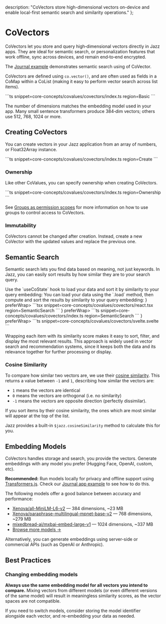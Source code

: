 

  description: "CoVectors store high-dimensional vectors on-device and enable local-first semantic search and similarity operations."
};

# CoVectors

CoVectors let you store and query high‑dimensional vectors directly in Jazz apps. They are ideal for semantic search, or personalization features that work offline, sync across devices, and remain end‑to‑end encrypted.


The [Journal example](https://github.com/garden-co/jazz/tree/main/examples/vector-search) demonstrates semantic search using of CoVector.

CoVectors are defined using `co.vector()`, and are often used as fields in a CoMap within a CoList (making it easy to perform vector search across list items).

<CodeGroup>
```ts snippet=core-concepts/covalues/covectors/index.ts region=Basic
```
</CodeGroup>

The number of dimensions matches the embedding model used in your app. Many small sentence transformers produce 384‑dim vectors; others use 512, 768, 1024 or more.


## Creating CoVectors

You can create vectors in your Jazz application from an array of numbers, or Float32Array instance.

<CodeGroup>
  ```ts snippet=core-concepts/covalues/covectors/index.ts region=Create
```
</CodeGroup>

### Ownership

Like other CoValues, you can specify ownership when creating CoVectors.

<CodeGroup>
```ts snippet=core-concepts/covalues/covectors/index.ts region=Ownership
```
</CodeGroup>

See [Groups as permission scopes](/docs/permissions-and-sharing/overview) for more information on how to use groups to control access to CoVectors.

### Immutability

CoVectors cannot be changed after creation. Instead, create a new CoVector with the updated values and replace the previous one.

## Semantic Search

Semantic search lets you find data based on meaning, not just keywords. In Jazz, you can easily sort results by how similar they are to your search query.

<ContentByFramework framework="react">
Use the `useCoState` hook to load your data and sort it by similarity to your query embedding:
</ContentByFramework>
<ContentByFramework framework="vanilla">
You can load your data using the `.load` method, then compute and sort the results by similarity to your query embedding:
</ContentByFramework>

<TabbedCodeGroup id="vectorsearch" default="react" savedPreferenceKey="framework">
<TabbedCodeGroupItem label="React" value="react" icon={<ReactLogo />} preferWrap>
```tsx snippet=core-concepts/covalues/covectors/react.tsx region=SemanticSearch
```
</TabbedCodeGroupItem>
<TabbedCodeGroupItem label="VanillaJS" value="vanilla" icon={<VanillaLogo />} preferWrap>
```ts snippet=core-concepts/covalues/covectors/index.ts region=SemanticSearch
```
</TabbedCodeGroupItem>
<TabbedCodeGroupItem label="Svelte" value="svelte" className="[&_span]:[tab-size:2]" icon={<SvelteLogo />} preferWrap>
```ts snippet=core-concepts/covalues/covectors/svelte.svelte
```
</TabbedCodeGroupItem>
</TabbedCodeGroup>

Wrapping each item with its similarity score makes it easy to sort, filter, and display the most relevant results. This approach is widely used in vector search and recommendation systems, since it keeps both the data and its relevance together for further processing or display.


### Cosine Similarity

To compare how similar two vectors are, we use their [cosine similarity](https://en.wikipedia.org/wiki/Cosine_similarity). This returns a value between `-1` and `1`, describing how similar the vectors are:

- `1` means the vectors are identical
- `0` means the vectors are orthogonal (i.e. no similarity)
- `-1` means the vectors are opposite direction (perfectly dissimilar).

If you sort items by their cosine similarity, the ones which are most similar will appear at the top of the list.

Jazz provides a built-in `$jazz.cosineSimilarity` method to calculate this for you.


## Embedding Models

CoVectors handles storage and search, you provide the vectors. Generate embeddings with any model you prefer (Hugging Face, OpenAI, custom, etc).

**Recommended:** Run models locally for privacy and offline support using [Transformers.js](https://huggingface.co/docs/transformers.js). Check our [Journal app example](https://github.com/garden-co/jazz/tree/main/examples/vector-search) to see how to do this.

The following models offer a good balance between accuracy and performance:

- [Xenova/all-MiniLM-L6-v2](https://huggingface.co/Xenova/all-MiniLM-L6-v2) — 384 dimensions, ~23 MB
- [Xenova/paraphrase-multilingual-mpnet-base-v2](https://huggingface.co/Xenova/paraphrase-multilingual-mpnet-base-v2) — 768 dimensions, ~279 MB
- [mixedbread-ai/mxbai-embed-large-v1](https://huggingface.co/mixedbread-ai/mxbai-embed-large-v1) — 1024 dimensions, ~337 MB
- [Browse more models →](https://huggingface.co/models?pipeline_tag=feature-extraction&library=transformers.js)

Alternatively, you can generate embeddings using server-side or commercial APIs (such as OpenAI or Anthropic).

## Best Practices

### Changing embedding models

**Always use the same embedding model for all vectors you intend to compare.**
Mixing vectors from different models (or even different versions of the same model) will result in meaningless similarity scores, as the vector spaces are not compatible.

If you need to switch models, consider storing the model identifier alongside each vector, and re-embedding your data as needed.
